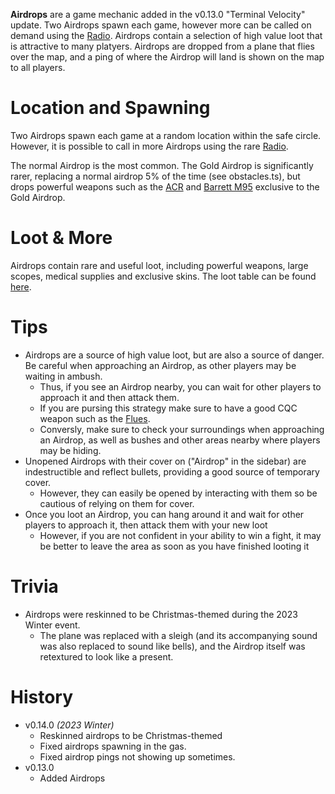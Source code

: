 **Airdrops** are a game mechanic added in the v0.13.0 "Terminal Velocity" update. Two Airdrops spawn each game, however more can be called
on demand using the [Radio](/weapons/guns/radio). Airdrops contain a selection of high value loot that is attractive to many platyers.
Airdrops are dropped from a plane that flies over the map, and a ping of where the Airdrop will land is shown on the map
to all players.

# Location and Spawning

Two Airdrops spawn each game at a random location within the safe circle. However, it is possible to call in more Airdrops using the rare
[Radio](/weapons/guns/radio).

The normal Airdrop is the most common. The Gold Airdrop is significantly rarer, replacing a normal airdrop 5% of the time (see <FileLink file="common/src/definitions/obstacles.ts" lines={528}>obstacles.ts</FileLink>),
but drops powerful weapons such as the [ACR](/weapons/guns/acr) and [Barrett M95](/weapons/guns/barrett) exclusive to the Gold Airdrop.

# Loot & More

Airdrops contain rare and useful loot, including powerful weapons, large scopes, medical supplies and exclusive skins. The loot table can be found [here](/loot#airdrop_crate).

# Tips

- Airdrops are a source of high value loot, but are also a source of danger. Be careful when approaching an Airdrop, as other players may be
  waiting in ambush.
  - Thus, if you see an Airdrop nearby, you can wait for other players to approach it and then attack them.
  - If you are pursing this strategy make sure to have a good CQC weapon such as the [Flues](/weapons/guns/flues).
  - Conversly, make sure to check your surroundings when approaching an Airdrop, as well as bushes and other areas nearby where players may be hiding.
- Unopened Airdrops with their cover on ("Airdrop" in the sidebar) are indestructible and reflect bullets, providing a good source of temporary cover.
  - However, they can easily be opened by interacting with them so be cautious of relying on them for cover.
- Once you loot an Airdrop, you can hang around it and wait for other players to approach it, then attack them with your new loot
  - However, if you are not confident in your ability to win a fight, it may be better to leave the area as soon as you have finished looting it

# Trivia
- Airdrops were reskinned to be Christmas-themed during the 2023 Winter event.
  - The plane was replaced with a sleigh (and its accompanying sound was also replaced to sound like bells),
and the Airdrop itself was retextured to look like a present.

# History
- v0.14.0 *(2023 Winter)*
  - Reskinned airdrops to be Christmas-themed
  - Fixed airdrops spawning in the gas.
  - Fixed airdrop pings not showing up sometimes.
- v0.13.0
  - Added Airdrops